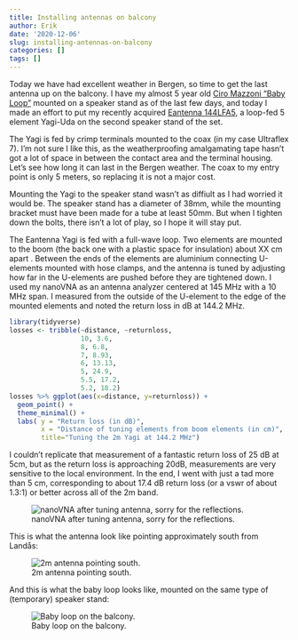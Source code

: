 ```yaml
---
title: Installing antennas on balcony
author: Erik
date: '2020-12-06'
slug: installing-antennas-on-balcony
categories: []
tags: []
---
```



Today we have had excellent weather in Bergen, so time to get the last antenna up on the balcony. 
I have my almost 5 year old [Ciro Mazzoni "Baby Loop"](http://www.ciromazzoni.com/loop-baby) 
mounted on a speaker stand as of the last few days, and today I made an effort to put my recently acquired [Eantenna 144LFA5](https://int.wimo.com/en/antennas/vhf-uhf-shf-antennas/stationary-directional-antennas-yagi-x-quad/eantenna-yagi/144lfa5), 
a loop-fed 5 element Yagi-Uda on the second speaker stand of the set. 

The Yagi is fed by crimp terminals mounted to the coax (in my case Ultraflex 7). I'm not sure I like this, as 
the weatherproofing amalgamating tape hasn't got a lot of space in between the contact area and the terminal 
housing. Let's see how long it can last in the Bergen weather. The coax to my entry point is only 5 meters, so
replacing it is not a major cost. 

Mounting the Yagi to the speaker stand wasn't as diffiult as I had worried it would be. The speaker stand has
a diameter of 38mm, while the mounting bracket must have been made for a tube at least 50mm. But when I tighten
down the bolts, there isn't a lot of play, so I hope it will stay put. 

The Eantenna Yagi is fed with a full-wave loop. Two elements are mounted to the boom (the back one with a plastic
space for insulation) about XX cm apart . Between the ends of the elements are aluminium connecting U-elements mounted with hose clamps,
and the antenna is tuned by adjusting how far in the U-elements are pushed before they are tightened down. I used my nanoVNA
as an antenna analyzer centered at 145 MHz with a 10 MHz span. I measured from the outside of the U-element to the edge of
the mounted elements and noted the return loss in dB at 144.2 MHz. 

```r
library(tidyverse)
losses <- tribble(~distance, ~returnloss,
                  10, 3.6,
                  8, 6.8,
                  7, 8.93,
                  6, 13.13,
                  5, 24.9,
                  5.5, 17.2,
                  5.2, 18.2)
losses %>% ggplot(aes(x=distance, y=returnloss)) +
  geom_point() +
  theme_minimal() + 
  labs( y = "Return loss (in dB)", 
        x = "Distance of tuning elements from boom elements (in cm)", 
        title="Tuning the 2m Yagi at 144.2 MHz")
```

I couldn't replicate that measurement of a fantastic return loss of 25 dB at 5cm, but as the return loss
is approaching 20dB, measurements are very sensitive to the local environment. In the end, I went with
just a tad more than 5 cm, corresponding to about 17.4 dB return loss (or a vswr of about 1.3:1) or better 
across all of the 2m band.

![nanoVNA after tuning antenna, sorry for the reflections.](/post/2020-12-06-installing-antennas-on-balcony/20201206_133139.jpg)

This is what the antenna look like pointing approximately south from Landås: 

![2m antenna pointing south.](/post/2020-12-06-installing-antennas-on-balcony/20201206_133616.jpg)

And this is what the baby loop looks like, mounted on the same type of (temporary) speaker stand: 

![Baby loop on the balcony.](/post/2020-12-06-installing-antennas-on-balcony/20201206_133623.jpg)

